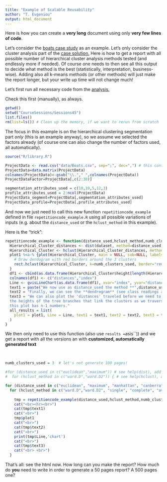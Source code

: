 ```yaml
---
title: "Example of Scalable Reusability"
author: "T. Evgeniou"
output: html_document
---
```


Here is how you can create a **very long** document using only **very few lines of code**. 

Let's consider the [boats case study](http://inseaddataanalytics.github.io/INSEADAnalytics/Boats-A-prerelease.pdf) as an example. Let's only consider the cluster analysis part of the [case solution.](http://inseaddataanalytics.github.io/INSEADAnalytics/Session2inclass.html) Here is how to get a report with all possible number of hierarchical cluster analysis methods tested (and endlessly more if needed). Of course one needs to then see all this output to decide what method is the best (statistically, interpretation, business-wise). Adding also all k-means methods (or other methods) will just make the report longer, but your write up time will not change much!

Let's first run all necessary code from the [ analysis.](http://inseaddataanalytics.github.io/INSEADAnalytics/Session2inclass.html)

Check this first (manually), as always. 
```r
getwd()
setwd("CourseSessions/Sessions45")
list.files()
rm(list=ls()) # Clean up the memory, if we want to rerun from scratch
```

The focus in this example is on the hierarchical clustering segmentation part *only* (this is an example anyway), so we assume we selected the factors already (of course one can also change the number of factors used, all automatically). 

```r
source("R/library.R")
```

```r
ProjectData <- read.csv("data/Boats.csv", sep=";", dec=",") # this contains only the matrix ProjectData
ProjectData=data.matrix(ProjectData) 
colnames(ProjectData)<-gsub("\\."," ",colnames(ProjectData))
ProjectDataFactor=ProjectData[,c(2:30)]

segmentation_attributes_used = c(10,19,5,12,3) 
profile_attributes_used = 2:ncol(ProjectData)
ProjectData_segment=ProjectData[,segmentation_attributes_used]
ProjectData_profile=ProjectData[,profile_attributes_used]

```

And now we just need to call this new function `repetitioncode_example` defined in file `repetitioncode_example.R` using all possible variations of inputs (e.g. about the `distance_used` or the `hclust_method` in this example).

Here is the "trick":
<br>
```r
repetitioncode_example <- function(distance_used,hclust_method,numb_clusters_used,dataset){
  Hierarchical_Cluster_distances <- dist(dataset, method=distance_used)
  Hierarchical_Cluster <- hclust(Hierarchical_Cluster_distances, method=hclust_method)
  plot1 %<a-% {plot(Hierarchical_Cluster, main = NULL, sub=NULL, labels = 1:nrow(dataset), xlab="Our Observations", cex.lab=1, cex.axis=1) 
    # Draw dendogram with red borders around the 3 clusters
    rect.hclust(Hierarchical_Cluster, k=numb_clusters_used, border="red") 
  }
  df1 <- cbind(as.data.frame(Hierarchical_Cluster$height[length(Hierarchical_Cluster$height):1]), c(1:(nrow(ProjectData)-1)))
  colnames(df1) <- c("distances","index")
  Line <- gvisLineChart(as.data.frame(df1), xvar="index", yvar="distances", options=list(title='Distances plot', legend="right", width=900, height=600, hAxis="{title:'Number of Components', titleTextStyle:{color:'black'}}", vAxes="[{title:'Distances'}]", series="[{color:'green',pointSize:3, targetAxisIndex: 0}]"))
  text1 = paste("We now use as distance_used the method **",distance_used, "** and as hclust_method used the method **",hclust_method,"**", sep="")
  text2 = "Finally, we can see the **dendrogram** (see class readings and online resources for more information) to have a first rough idea of what segments (clusters) we may have - and how many."
  text3 = "We can also plot the 'distances' traveled before we need to merge any of the lower and smaller in size clusters into larger ones - 
  the heights of the tree branches that link the clusters as we traverse the tree from its leaves to its root. If we have n observations, 
  this plot has n-1 numbers."
  all_results = list(
    plot1 = plot1, Line = Line, text1 = text1, text2 = text2, text3 = text3
  )
}
```

We then only need to use this function (also use `results = `asis``)) and we get a report with all the versions an with **customized, automatically generated text**

<br> 
```r
numb_clusters_used = 3  # let's not generate 100 pages! 

#for (distance_used in c("euclidean","maximum")) # see help(dist), add any of these (but the more you add the longer the report will be) c("euclidean", "maximum", "manhattan", "canberra", "binary","minkowski")
#  for (hclust_method in c("ward.D","ward.D2")) { # see help(hclust), add any of these (but the more you add the longer the report will be)  c("ward.D","ward.D2", "single", "complete", "average", "mcquitty", "median", "centroid")

for (distance_used in c("euclidean", "maximum", "manhattan", "canberra", "binary","minkowski")) # see help(dist), add any of these (but the more you add the longer the report will be) c("euclidean", "maximum", "manhattan", "canberra", "binary","minkowski")
  for (hclust_method in c("ward.D","ward.D2", "single", "complete", "average", "mcquitty", "median", "centroid")) { # see help(hclust), add any of these (but the more you add the longer the report will be)  c("ward.D","ward.D2", "single", "complete", "average", "mcquitty", "median", "centroid")
    
    tmp = repetitioncode_example(distance_used,hclust_method,numb_clusters_used,ProjectData_segment)
    cat("<br><hr><br>")
    cat(tmp$text1)
    cat("<br>")
    tmp$plot1
    cat("<br>")
    cat(tmp$text2)
    cat("<br>")
    print(tmp$Line,'chart')
    cat("<br>")
    cat(tmp$text3)
    cat("<br> <br>")
  }
```

That's all: see the html now. How long can you make the report? How much do **you** need to write in order to generate a 50 pages report? A 500 pages one?



